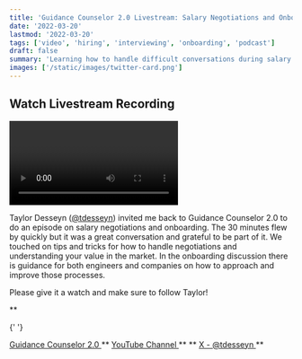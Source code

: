 ```yaml
---
title: 'Guidance Counselor 2.0 Livestream: Salary Negotiations and Onboarding with Taylor Desseyn'
date: '2022-03-20'
lastmod: '2022-03-20'
tags: ['video', 'hiring', 'interviewing', 'onboarding', 'podcast']
draft: false
summary: 'Learning how to handle difficult conversations during salary negotiations + onboarding new engineers quickly & effectively.'
images: ['/static/images/twitter-card.png']
---
```


## Watch Livestream Recording

<Video
  title="Guidance Counselor 2.0 Livestream: Salary Negotiations and Onboarding with Taylor Desseyn"
  url="https://www.youtube.com/embed/_vtyr2xHREo?si=PFStokninypCBb38"
/>

Taylor Desseyn (<a target="_blank" href="https://www.twitter.com/tdesseyn">@tdesseyn</a>) invited me back to Guidance Counselor 2.0 to do an episode on salary negotiations and onboarding. The 30 minutes flew by quickly but it was a great conversation and grateful to be part of it. We touched on tips and tricks for how to handle negotiations and understanding your value in the market. In the onboarding discussion there is guidance for both engineers and companies on how to approach and improve those processes.

Please give it a watch and make sure to follow Taylor!

\*\*

{' '}

<a target="_blank" href="https://solo.to/tdesseyn">
  Guidance Counselor 2.0
</a>
**
<a target="_blank" href="https://www.youtube.com/channel/UCNqJ-P5d9RUCUsQ-grhlUHw">
  YouTube Channel
</a>
** **
<a target="_blank" href="https://www.twitter.com/tdesseyn">
  X - @tdesseyn
</a>
**
